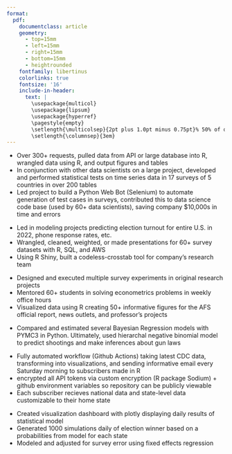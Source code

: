 ```yaml
---
format: 
  pdf: 
    documentclass: article
    geometry:
      - top=15mm
      - left=15mm
      - right=15mm
      - bottom=15mm
      - heightrounded
    fontfamily: libertinus
    colorlinks: true
    fontsize: '16'
    include-in-header: 
      text: |
        \usepackage{multicol}
        \usepackage{lipsum}
        \usepackage{hyperref}
        \pagestyle{empty}
        \setlength{\multicolsep}{2pt plus 1.0pt minus 0.75pt}% 50% of original values
        \setlength{\columnsep}{3em}
---
```

<!-- TITLE -->
\begin{huge}\begin{center}{\bf ALEX BASS}\end{center}\end{huge}

<!-- CONTACT INFO -->
\begin{center}acbass49@gmail.com ∙ \href{https://alexbass.me/projects/}{Portfolio} ∙ \href{https://github.com/acbass49}{Github} ∙ \href{https://www.linkedin.com/in/alex-bass-4a7465161/}{LinkedIn}
\end{center}
\vspace{15pt}

<!-- EDUCATION: 1ST BULLET -->
\begin{large}
  {\bf EDUCATION}
  \vspace{3pt}
  \hrule
  \begin{multicols}{2}
    \begin{flushleft}{\bf University of Virgina}\end{flushleft}
    \begin{flushright}Expected Apr 2023\end{flushright}
  \end{multicols}
  \vspace{-0.17cm}
  \begin{multicols}{2}
    \begin{flushleft}Master of Science: Data Science\end{flushleft}
    \begin{flushright}Charlottesville, VA\end{flushright}
  \end{multicols}
  \vspace{0.15cm}
\end{large}

<!-- EDUCATION: 2ND BULLET -->
\begin{large}
  \begin{multicols}{2}
    \begin{flushleft}{\bf Brigham Young University}\end{flushleft}
    \begin{flushright}Apr 2020\end{flushright}
  \end{multicols}
  \vspace{-0.17cm}
  \begin{multicols}{2}
    \begin{flushleft}Bachelor of Arts: Computational Political Science\end{flushleft}
    \begin{flushright}Provo, UT\end{flushright}
  \end{multicols}
  \vspace{-0.25cm}
  \textit{Thesis: Political Message Detection and Likeability in Films (n=1000 survey)}
\end{large}
\vspace{3pt}

<!-- EXPERIENCE : 1ST BULLET-->
\begin{large}{\bf EXPERIENCE}
  \vspace{3pt}
  \hrule
  \begin{multicols}{2}
    \begin{flushleft}{\bf \href{https://www.dynata.com/}{Dynata}}\end{flushleft}
    \begin{flushright}Aug 2022-Present\end{flushright}
  \end{multicols}
  \vspace{-0.17cm}
  \begin{multicols}{2}
    \begin{flushleft}\textit{Data Scientist}\end{flushleft}
    \begin{flushright}Herndon, VA\end{flushright}\end
  {multicols}
\end{large}
\vspace{-0.16cm}

\vspace{7pt}

<!-- EXPERIENCE : 2ND BULLET -->
\begin{large}
  \begin{multicols}{2}
    \begin{flushleft}{\bf \href{https://morningconsult.com/}{Morning Consult}}\end{flushleft}
    \begin{flushright}Nov 2021-Aug 2022\end{flushright}
  \end{multicols}
  \vspace{-0.17cm}
  \begin{multicols}{2}
    \begin{flushleft}\textit{Senior Data Analyst}\end
    {flushleft}\begin{flushright}Washington, D.C.\end
    {flushright}
  \end{multicols}
\end{large}
\vspace{-0.16cm}
* Over 300+ requests, pulled data from API or large database into R, wrangled data using R, and output figures and tables
* In conjunction with other data scientists on a large project, developed and performed statistical tests on time series data in 17 surveys of 5 countries in over 200 tables
* Led project to build a Python Web Bot (Selenium) to automate generation of test cases in surveys, contributed this to data science code base (used by 60+ data scientists), saving company $10,000s in time and errors

\vspace{7pt}

<!-- EXPERIENCE : 3RD BULLET -->
\begin{large}
  \begin{multicols}{2}
    \begin{flushleft}{\bf \href{https://echeloninsights.com/}{Echelon Insights}}\end{flushleft}
    \begin{flushright}April 2020-Nov 2021\end{flushright}
  \end{multicols}
  \vspace{-0.17cm}
  \begin{multicols}{2}
    \begin{flushleft}\textit{Research Analyst}\end{flushleft}
    \begin{flushright}Alexandria, VA\end{flushright}
  \end{multicols}
\end{large}
\vspace{-0.16cm}
* Led in modeling projects predicting election turnout for entire U.S. in 2022, phone response rates, etc.
* Wrangled, cleaned, weighted, or made presentations for 60+ survey datasets with R, SQL, and AWS
* Using R Shiny, built a codeless-crosstab tool for company’s research team

\vspace{7pt}

<!-- EXPERIENCE : 4TH BULLET -->
\begin{large}
  \begin{multicols}{2}
    \begin{flushleft}{\bf \href{http://csed.byu.edu/}{Center for Elections and Democracy}}\end{flushleft}
    \begin{flushright}Dec 2018-April 2020\end{flushright}
  \end{multicols}
  \vspace{-0.17cm}
  \begin{multicols}{2}
    \begin{flushleft}\textit{Undergraduate Research Fellow}\end{flushleft}
    \begin{flushright}Provo, UT\end{flushright}
  \end{multicols}
\end{large}
\vspace{-0.16cm}
* Designed and executed multiple survey experiments in original research projects
* Mentored 60+ students in solving econometrics problems in weekly office hours
* Visualized data using R creating 50+ informative figures for the AFS official report, news outlets, and professor’s projects

\vspace{7pt}

<!-- PERSONAL PROJECTS : 1ST BULLET -->
\begin{large}
  {\bf PERSONAL PORTFOLIO PROJECTS}
  \vspace{3pt}
  \hrule
  \begin{multicols}{2}
    \begin{flushleft}\textit{\href{https://alexbass.me/projects/county-level-analysis-of-school-shootings/}{Bayesian County-Level School Shooting Analysis}}\end{flushleft}
    \begin{flushright}August 2022\end{flushright}
  \end{multicols}
  \vspace{-0.17cm}
\end{large}
* Compared and estimated several Bayesian Regression models with PYMC3 in Python. Ultimately, used hierarchal negative binomial model to predict shootings and make inferences about gun laws

\vspace{7pt}

<!-- PERSONAL PROJECTS : 2ND BULLET -->
\begin{large}
  \begin{multicols}{2}
    \begin{flushleft}\textit{\href{https://alexbass.me/projects/2021-10-22-covid-update/}{Weekly COVID Email Update}}\end{flushleft}
    \begin{flushright}November 2021\end{flushright}
  \end{multicols}
  \vspace{-0.17cm}
\end{large}
* Fully automated workflow (Github Actions) taking latest CDC data, transforming into visualizations, and sending informative email every Saturday morning to subscribers made in R
* encrypted all API tokens via custom encryption (R package Sodium) + github environment variables so repository can be publicly viewable
* Each subscriber recieves national data and state-level data customizable to their home state

\vspace{7pt}

<!-- PERSONAL PROJECTS : 3RD BULLET -->
\begin{large}
  \begin{multicols}{2}
    \begin{flushleft}\textit{\href{https://alexbass.me/projects/election-model/}{US 2020 Election Model}}\end{flushleft}
    \begin{flushright}November 2020\end{flushright}
  \end{multicols}
  \vspace{-0.17cm}
\end{large}
* Created visualization dashboard with plotly displaying daily results of statistical model
* Generated 1000 simulations daily of election winner based on a probabilities from model for each state
* Modeled and adjusted for survey error using fixed effects regression
